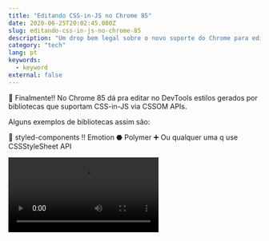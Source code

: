 ```yaml
---
title: "Editando CSS-in-JS no Chrome 85"
date: 2020-06-25T20:02:45.080Z
slug: editando-css-in-js-no-chrome-85
description: "Um drop bem legal sobre o novo suporte do Chrome para edição de estilos CSS-in-JS."
category: "tech"
lang: pt
keywords:
  - keyword
external: false
---
```



<Drop>

🤩 Finalmente!! No Chrome 85 dá pra editar no DevTools estilos gerados por bibliotecas que suportam CSS-in-JS via CSSOM APIs.

Alguns exemplos de bibliotecas assim são:

💅 styled-components
‼️ Emotion
⬣ Polymer
➕ Ou qualquer uma q use CSSStyleSheet API

<Video src="https://developers.google.com/web/updates/images/2020/06/css-in-js.mp4" />

</Drop>
